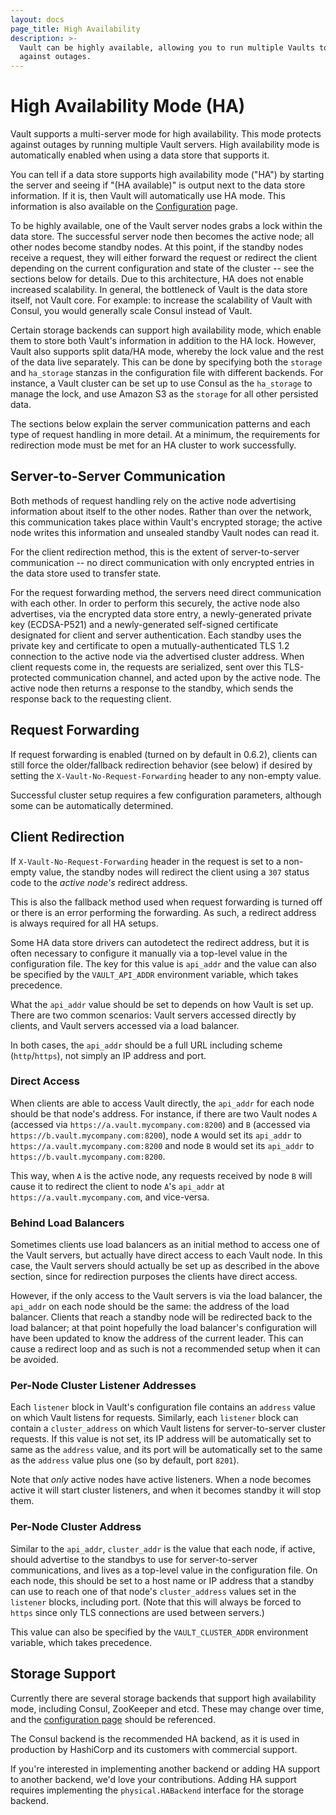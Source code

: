 ```yaml
---
layout: docs
page_title: High Availability
description: >-
  Vault can be highly available, allowing you to run multiple Vaults to protect
  against outages.
---
```


# High Availability Mode (HA)

Vault supports a multi-server mode for high availability. This mode protects
against outages by running multiple Vault servers. High availability mode
is automatically enabled when using a data store that supports it.

You can tell if a data store supports high availability mode ("HA") by starting
the server and seeing if "(HA available)" is output next to the data store
information. If it is, then Vault will automatically use HA mode. This
information is also available on the
[Configuration](/docs/configuration) page.

To be highly available, one of the Vault server nodes grabs a lock within the
data store. The successful server node then becomes the active node; all other
nodes become standby nodes. At this point, if the standby nodes receive a
request, they will either forward the request or redirect the client depending
on the current configuration and state of the cluster -- see the sections below
for details. Due to this architecture, HA does not enable increased
scalability. In general, the bottleneck of Vault is the data store itself, not
Vault core. For example: to increase the scalability of Vault with Consul, you
would generally scale Consul instead of Vault.

Certain storage backends can support high availability mode, which enable them
to store both Vault's information in addition to the HA lock. However, Vault
also supports split data/HA mode, whereby the lock value and the rest of the
data live separately. This can be done by specifying both the `storage` and
`ha_storage` stanzas in the configuration file with different backends. For
instance, a Vault cluster can be set up to use Consul as the `ha_storage` to
manage the lock, and use Amazon S3 as the `storage` for all other persisted
data.

The sections below explain the server communication patterns and each type of
request handling in more detail. At a minimum, the requirements for redirection
mode must be met for an HA cluster to work successfully.

## Server-to-Server Communication

Both methods of request handling rely on the active node advertising
information about itself to the other nodes. Rather than over the network, this
communication takes place within Vault's encrypted storage; the active node
writes this information and unsealed standby Vault nodes can read it.

For the client redirection method, this is the extent of server-to-server
communication -- no direct communication with only encrypted entries in the
data store used to transfer state.

For the request forwarding method, the servers need direct communication with
each other. In order to perform this securely, the active node also advertises,
via the encrypted data store entry, a newly-generated private key (ECDSA-P521)
and a newly-generated self-signed certificate designated for client and server
authentication. Each standby uses the private key and certificate to open a
mutually-authenticated TLS 1.2 connection to the active node via the advertised
cluster address. When client requests come in, the requests are serialized,
sent over this TLS-protected communication channel, and acted upon by the
active node. The active node then returns a response to the standby, which
sends the response back to the requesting client.

## Request Forwarding

If request forwarding is enabled (turned on by default in 0.6.2), clients can
still force the older/fallback redirection behavior (see below) if desired by
setting the `X-Vault-No-Request-Forwarding` header to any non-empty value.

Successful cluster setup requires a few configuration parameters, although some
can be automatically determined.

## Client Redirection

If `X-Vault-No-Request-Forwarding` header in the request is set to a non-empty
value, the standby nodes will redirect the client using a `307` status code to
the _active node's_ redirect address.

This is also the fallback method used when request forwarding is turned off or
there is an error performing the forwarding. As such, a redirect address is
always required for all HA setups.

Some HA data store drivers can autodetect the redirect address, but it is often
necessary to configure it manually via a top-level value in the configuration
file. The key for this value is `api_addr` and the value can also be specified
by the `VAULT_API_ADDR` environment variable, which takes precedence.

What the `api_addr` value should be set to depends on how Vault is set up.
There are two common scenarios: Vault servers accessed directly by clients, and
Vault servers accessed via a load balancer.

In both cases, the `api_addr` should be a full URL including scheme
(`http`/`https`), not simply an IP address and port.

### Direct Access

When clients are able to access Vault directly, the `api_addr` for each
node should be that node's address. For instance, if there are two Vault nodes
`A` (accessed via `https://a.vault.mycompany.com:8200`) and `B` (accessed via
`https://b.vault.mycompany.com:8200`), node `A` would set its `api_addr`
to `https://a.vault.mycompany.com:8200` and node `B` would set its
`api_addr` to `https://b.vault.mycompany.com:8200`.

This way, when `A` is the active node, any requests received by node `B` will
cause it to redirect the client to node `A`'s `api_addr` at
`https://a.vault.mycompany.com`, and vice-versa.

### Behind Load Balancers

Sometimes clients use load balancers as an initial method to access one of the
Vault servers, but actually have direct access to each Vault node. In this
case, the Vault servers should actually be set up as described in the above
section, since for redirection purposes the clients have direct access.

However, if the only access to the Vault servers is via the load balancer, the
`api_addr` on each node should be the same: the address of the load
balancer. Clients that reach a standby node will be redirected back to the load
balancer; at that point hopefully the load balancer's configuration will have
been updated to know the address of the current leader. This can cause a
redirect loop and as such is not a recommended setup when it can be avoided.

### Per-Node Cluster Listener Addresses

Each `listener` block in Vault's configuration file contains an `address` value
on which Vault listens for requests. Similarly, each `listener` block can
contain a `cluster_address` on which Vault listens for server-to-server cluster
requests. If this value is not set, its IP address will be automatically set to
same as the `address` value, and its port will be automatically set to the same
as the `address` value plus one (so by default, port `8201`).

Note that _only_ active nodes have active listeners. When a node becomes active
it will start cluster listeners, and when it becomes standby it will stop them.

### Per-Node Cluster Address

Similar to the `api_addr`, `cluster_addr` is the value that each node, if
active, should advertise to the standbys to use for server-to-server
communications, and lives as a top-level value in the configuration file. On
each node, this should be set to a host name or IP address that a standby can
use to reach one of that node's `cluster_address` values set in the `listener`
blocks, including port. (Note that this will always be forced to `https` since
only TLS connections are used between servers.)

This value can also be specified by the `VAULT_CLUSTER_ADDR` environment
variable, which takes precedence.

## Storage Support

Currently there are several storage backends that support high availability
mode, including Consul, ZooKeeper and etcd. These may change over time, and the
[configuration page](/docs/configuration) should be referenced.

The Consul backend is the recommended HA backend, as it is used in production
by HashiCorp and its customers with commercial support.

If you're interested in implementing another backend or adding HA support to
another backend, we'd love your contributions. Adding HA support requires
implementing the `physical.HABackend` interface for the storage backend.
